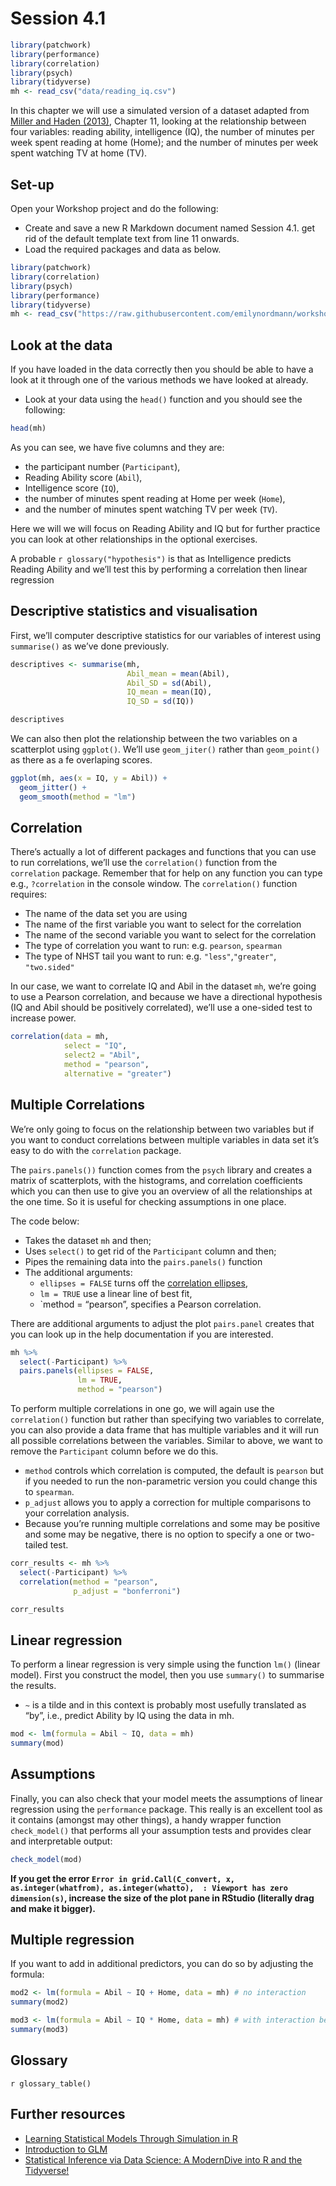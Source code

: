 # Session 4.1 {#session-4-1}

```r
library(patchwork)
library(performance)
library(correlation)
library(psych)
library(tidyverse)
mh <- read_csv("data/reading_iq.csv")
```


In this chapter we will use a simulated version of a dataset adapted from [Miller and Haden (2013)](https://drive.google.com/file/d/0B1fyuTuvj3YoaFdUR3FZaXNuNXc/view){target="_blank"}, Chapter 11, looking at the relationship between four variables: reading ability, intelligence (IQ), the number of minutes per week spent reading at home (Home); and the number of minutes per week spent watching TV at home (TV). 

## Set-up

Open your Workshop project and do the following:

* Create and save a new R Markdown document named Session 4.1. get rid of the default template text from line 11 onwards.
* Load the required packages and data as below.

```r
library(patchwork)
library(correlation)
library(psych)
library(performance)
library(tidyverse)
mh <- read_csv("https://raw.githubusercontent.com/emilynordmann/workshop-intro-to-r/main/book/data/reading_iq.csv")
```


## Look at the data {#corr-a2}

If you have loaded in the data correctly then you should be able to have a look at it through one of the various methods we have looked at already.

* Look at your data using the `head()` function and you should see the following:

```r
head(mh)
```

As you can see, we have five columns and they are: 

* the participant number (`Participant`), 
* Reading Ability score (`Abil`), 
* Intelligence score (`IQ`), 
* the number of minutes spent reading at Home per week (`Home`), 
* and the number of minutes spent watching TV per week (`TV`). 

Here we will we will focus on Reading Ability and IQ but for further practice you can look at other relationships in the optional exercises.  

A probable `r glossary("hypothesis")` is that as Intelligence predicts Reading Ability and we'll test this by performing a correlation then linear regression 

## Descriptive statistics and visualisation

First, we'll computer descriptive statistics for our variables of interest using `summarise()` as we've done previously.

```r

descriptives <- summarise(mh, 
                          Abil_mean = mean(Abil),
                          Abil_SD = sd(Abil),
                          IQ_mean = mean(IQ),
                          IQ_SD = sd(IQ))

descriptives
```

We can also then plot the relationship between the two variables on a scatterplot using `ggplot()`. We'll use `geom_jiter()` rather than `geom_point()` as there as a fe overlaping scores.

```r
ggplot(mh, aes(x = IQ, y = Abil)) +
  geom_jitter() +
  geom_smooth(method = "lm")
```


## Correlation

There's actually a lot of different packages and functions that you can use to run correlations, we'll use the `correlation()` function from the `correlation` package. Remember that for help on any function you can type e.g., `?correlation` in the console window.  The `correlation()` function requires:

* The name of the data set you are using
* The name of the first variable you want to select for the correlation
* The name of the second variable you want to select for the correlation
* The type of correlation you want to run: e.g. `pearson`, `spearman`
* The type of NHST tail you want to run: e.g. `"less"`,`"greater"`, `"two.sided"`

In our case, we want to correlate IQ and Abil in the dataset `mh`, we're going to use a Pearson correlation, and because we have a directional hypothesis (IQ and Abil should be positively correlated), we'll use a one-sided test to increase power.

```r
correlation(data = mh, 
            select = "IQ", 
            select2 = "Abil",  
            method = "pearson", 
            alternative = "greater")
```

## Multiple Correlations

We're only going to focus on the relationship between two variables but if you want to conduct correlations between multiple variables in data set it's easy to do with the `correlation` package. 

The `pairs.panels())` function comes from the `psych` library and creates a matrix of scatterplots, with the histograms, and correlation coefficients which you can then use to give you an overview of all the relationships at the one time. So it is useful for checking assumptions in one place.

The code below:

* Takes the dataset `mh` and then;
* Uses `select()` to get rid of the `Participant` column and then;
* Pipes the remaining data into the `pairs.panels()` function
* The additional arguments:
  * `ellipses = FALSE` turns off the [correlation ellipses](https://analyse-it.com/docs/user-guide/multivariate/scatter-plot#:~:text=If%20the%20association%20is%20a,more%20the%20variables%20are%20uncorrelated.){target="_blank"}, 
  * `lm = TRUE` use a linear line of best fit, 
  * `method = "pearson", specifies a Pearson correlation.

There are additional arguments to adjust the plot `pairs.panel` creates that you can look up in the help documentation if you are interested.

```r
mh %>%
  select(-Participant) %>%
  pairs.panels(ellipses = FALSE, 
               lm = TRUE, 
               method = "pearson")
```

To perform multiple correlations in one go, we will again use the `correlation()` function but rather than specifying two variables to correlate, you can also provide a data frame that has multiple variables  and it will run all possible correlations between the variables. Similar to above, we want to remove the `Participant` column before we do this.   

* `method` controls which correlation is computed, the default is `pearson` but if you needed to run the non-parametric version you could change this to `spearman`.  
* `p_adjust` allows you to apply a correction for multiple comparisons to your correlation analysis.  
* Because you're running multiple correlations and some may be positive and some may be negative, there is no option to specify a one or two-tailed test.   

```r
corr_results <- mh %>%
  select(-Participant) %>%
  correlation(method = "pearson", 
              p_adjust = "bonferroni")

corr_results
```

## Linear regression

To perform a linear regression is very simple using the function `lm()` (linear model). First you construct the model, then you use `summary()` to summarise the results.

* `~` is a tilde and in this context is probably most usefully translated as "by", i.e., predict Ability by IQ using the data in mh.

```r
mod <- lm(formula = Abil ~ IQ, data = mh)
summary(mod)
```

## Assumptions

Finally, you can also check that your model meets the assumptions of linear regression using the `performance` package. This really is an excellent tool as it contains (amongst may other things), a handy wrapper function `check_model()` that performs all your assumption tests and provides clear and interpretable output:

```r
check_model(mod)
```

**If you get the error `Error in grid.Call(C_convert, x, as.integer(whatfrom), as.integer(whatto),  : Viewport has zero dimension(s)`, increase the size of the plot pane in RStudio (literally drag and make it bigger). **

## Multiple regression

If you want to add in additional predictors, you can do so by adjusting the formula:

```r
mod2 <- lm(formula = Abil ~ IQ + Home, data = mh) # no interaction
summary(mod2)

mod3 <- lm(formula = Abil ~ IQ * Home, data = mh) # with interaction between predictors
summary(mod3)
```

## Glossary {#glossary-regression}

`r glossary_table()`

## Further resources {#resources-regression}

* [Learning Statistical Models Through Simulation in R](https://psyteachr.github.io/stat-models-v1/)
* [Introduction to GLM](https://psyteachr.github.io/reprores-v2/glm.html)
* [Statistical Inference via Data Science: A ModernDive into R and the Tidyverse!](https://moderndive.com/)

